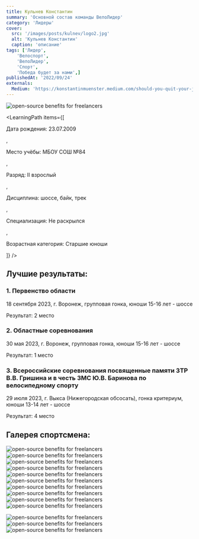```yaml
---
title: Кульнев Константин
summary: 'Основной состав команды ВелоЛидер'
category: 'Лидеры'
cover:
  src: '/images/posts/kulnev/logo2.jpg'
  alt: 'Кульнев Константин'
  caption: 'описание'
tags: ['Лидер',
    'Велоспорт',
    'ВелоЛидер',
    'Спорт',
    'Победа будет за нами',]
publishedAt: '2022/09/24'
externals:
  Medium: 'https://konstantinmuenster.medium.com/should-you-quit-your-job-for-your-side-project-ed77985431c'
---
```

<CardLeaders>
<Image
  src="/images/posts/kulnev/logo2.jpg"
  alt="open-source benefits for freelancers"
/>

<LearningPath
  items={[
    <p>Дата рождения: 23.07.2009</p>,
    <p>Место учёбы: МБОУ СОШ №84</p>,
    <p>Разряд: II взрослый</p>,
    <p>Дисциплина: шоссе, байк, трек</p>,
    <p>Специализация: Не раскрылся</p>,
    <p>Возрастная категория: Старшие юноши</p>
  ]}
/>
</CardLeaders>


## Лучшие результаты:

### 1. Первенство области 

18 сентября 2023, г. Воронеж, групповая гонка, юноши 15-16 лет - шоссе 

Результат: 2 место 

### 2. Областные соревнования 

30 мая 2023, г. Воронеж, групповая гонка, юноши 15-16 лет - шоссе 

Результат: 1 место 

### 3. Всероссийские соревнования посвященные памяти ЗТР В.В. Гришина и в честь ЗМС Ю.В. Баринова по велосипедному спорту 

29 июля 2023, г. Выкса (Нижегородская обсосать), гонка критериум, юноши 13-14 лет - шоссе 

Результат: 4 место


## Галерея спортсмена:
<Image
  src="/images/posts/kulnev/1.jpg"
  alt="open-source benefits for freelancers"
/>
<Image
  src="/images/posts/kulnev/2.jpg"
  alt="open-source benefits for freelancers"
/>
<Image
  src="/images/posts/kulnev/3.jpg"
  alt="open-source benefits for freelancers"
/>
<Image
  src="/images/posts/kulnev/13.jpg"
  alt="open-source benefits for freelancers"
/>
<Image
  src="/images/posts/kulnev/4.jpg"
  alt="open-source benefits for freelancers"
/>
<Image
  src="/images/posts/kulnev/5.jpg"
  alt="open-source benefits for freelancers"
/>
<Image
  src="/images/posts/kulnev/6.jpg"
  alt="open-source benefits for freelancers"
/>
<Image
  src="/images/posts/kulnev/7.jpg"
  alt="open-source benefits for freelancers"
/>
<Image
  src="/images/posts/kulnev/8.jpg"
  alt="open-source benefits for freelancers"
/>
<Image
  src="/images/posts/kulnev/9.jpg"
  alt="open-source benefits for freelancers"
/>

<Image
  src="/images/posts/kulnev/10.jpg"
  alt="open-source benefits for freelancers"
/>
<Image
  src="/images/posts/kulnev/11.jpg"
  alt="open-source benefits for freelancers"
/>
<Image
  src="/images/posts/kulnev/12.jpg"
  alt="open-source benefits for freelancers"
/>


